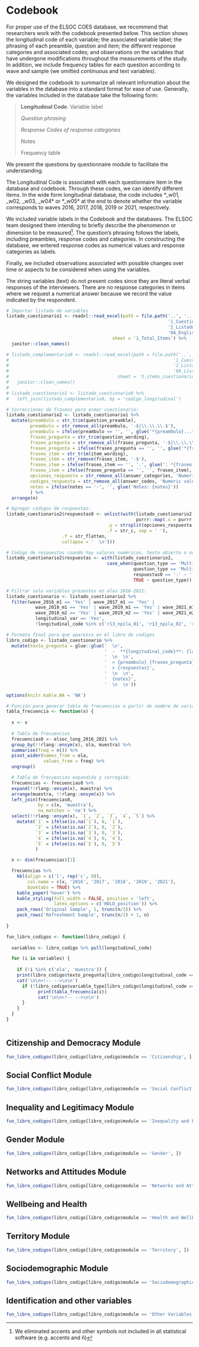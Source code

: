 \newpage

# Codebook {#libro-codigos}

For proper use of the ELSOC COES database, we recommend that researchers work with the codebook presented below. This section shows the longitudinal code of each variable; the associated variable label; the phrasing of each preamble, question and item; the different response categories and associated codes; and observations on the variables that have undergone modifications throughout the measurements of the study. In addition, we include frequency tables for each question according to wave and sample (we omitted continuous and text variables).

We designed the codebook to summarize all relevant information about the variables in the database into a standard format for ease of use. Generally, the variables included in the database take the following form:

> **Longitudinal Code**. Variable label
>
> *Question phrasing*
> 
> *Response Codes of response categories*
> 
> Notes
>
> Frequency table

We present the questions by questionnaire module to facilitate the understanding.

The Longitudinal Code is associated with each questionnaire item in the database and codebook. Through these codes, we can identify different items. In the wide form longitudinal database, the code includes *_w01*, *_w02*, *_w03*, *_w04* or *_w05* at the end to denote whether the variable corresponds to waves 2016, 2017, 2018, 2019 or 2021, respectively.

We included variable labels in the Codebook and the databases. The ELSOC team designed them intending to briefly describe the phenomenon or dimension to be measured^[We eliminated accents and other symbols not included in all statistical software (e.g. accents and ñ)]. The question's phrasing follows the labels, including preambles, response codes and categories. In constructing the database, we entered response codes as numerical values and response categories as labels.

Finally, we included observations associated with possible changes over time or aspects to be considered when using the variables.

The string variables (text) do not present codes since they are literal verbal responses of the interviewers. There are no response categories in items where we request a numerical answer because we record the value indicated by the respondent.

```r

# Importar listado de variables
listado_cuestionario1 <- readxl::read_excel(path = file.path('..', '..', '..', '..',
                                                             '1_Cuestionario_y_Listado_Variables',
                                                             '2_Listado_de_variables_definitivo',
                                                             '0A_English_List_Variables_ELSOC_v2022.xlsx'),
                                        sheet = '1_Total_Items') %>% 
  janitor::clean_names()

# listado_complementario0 <- readxl::read_excel(path = file.path('..', '..', '..', '..',
#                                                              '1_Cuestionario_y_Listado_Variables',
#                                                              '2_Listado_de_variables_definitivo',
#                                                              '0A_Listado_Variables_Global_ELSOC_v2022.xlsx'),
#                                         sheet = '3_items_cuestionario') %>% 
#   janitor::clean_names()
# 
# listado_cuestionario1 <- listado_cuestionario0 %>% 
#   left_join(listado_complementario0, by = 'codigo_longitudinal')

```

```r
# Correcciones de fraseos para armar cuestionario:
listado_cuestionario2 <- listado_cuestionario1 %>% 
  mutate(preambulo = str_trim(question_preamble),
         preambulo = str_remove_all(preambulo, '-$|\\.\\.\\.$'), 
         preambulo = ifelse(preambulo == '', '', glue('*{preambulo}...*')),
         fraseo_pregunta = str_trim(question_wording),
         fraseo_pregunta = str_remove_all(fraseo_pregunta, '-$|\\.\\.\\.$|:$|\\.$'),
         fraseo_pregunta = ifelse(fraseo_pregunta == '', '', glue('*{fraseo_pregunta}*')),
         fraseo_item = str_trim(item_wording),
         fraseo_item = str_remove(fraseo_item, '-$'),
         fraseo_item = ifelse(fraseo_item == '', '.', glue(': *{fraseo_item}*.')),
         fraseo_item = ifelse(fraseo_pregunta == '', '', fraseo_item),
         opciones_respuesta = str_remove_all(answer_categories, 'Numeric value$|\\|Numeric value$'),
         codigos_respuesta = str_remove_all(answer_codes, 'Numeric value$|\\|Numeric value$'),
         notes = ifelse(notes == '-', '', glue('Notes: {notes}'))
         ) %>% 
  arrange(n)

# Agregar códigos de respuestas:
listado_cuestionario2$respuestas0 <- unlist(with(listado_cuestionario2, 
                                                 purrr::map(.x = purrr::map2(.x = strsplit(codigos_respuesta, '\\|'), 
                                      .y = strsplit(opciones_respuesta, '\\|'),  
                                      .f = str_c, sep = ' '),
                     .f = str_flatten,
                     collapse = '  \n')))

# Código de respuestas cuando hay valores numéricos, texto abierto o no hay respuestas (variable creada)
listado_cuestionario2$respuestas <- with(listado_cuestionario2, 
                                      case_when(question_type == 'Multiple choice question (closed response)' & levels != '-' ~ respuestas0,
                                                question_type == 'Multiple choice question (closed response)' & levels == '-' ~ '',
                                                respuestas0 == '-' ~ '',
                                                TRUE ~ question_type))

# Filtrar solo variables presentes en olas 2016-2021:
listado_cuestionario <- listado_cuestionario2 %>% 
  filter(wave_2016_m1 == 'Yes' | wave_2017_m1 == 'Yes' |
           wave_2018_m1 == 'Yes' | wave_2019_m1 == 'Yes' | wave_2021_m1 == 'Yes' |
           wave_2018_m2 == 'Yes' | wave_2019_m2 == 'Yes' | wave_2021_m2 == 'Yes' | 
           longitudinal_var == 'Yes',
           !longitudinal_code %in% c('r13_npila_01', 'r13_npila_02', 'r13_npila_03', 'r13_npila_04', 'r13_npila_05'))


```

```r
# Formato final para que aparezca en el libro de codigos
libro_codigo <- listado_cuestionario %>% 
  mutate(texto_pregunta = glue::glue('  \n', 
                                     '  -  **{longitudinal_code}**: {label}',
                                     '  \n  \n',
                                     '  > {preambulo} {fraseo_pregunta}{fraseo_item}  \n  \n',
                                     '  > {respuestas}',
                                     '  \n  \n',
                                     '  {notes}',
                                     '  \n  \n'))

```

```r

options(knitr.kable.NA = 'NA')

# Función para generar tabla de frecuencias a partir de nombre de variable:
tabla_frecuencia <- function(x) {
  
  x <- x
  
  # Tabla de frecuencias
  frecuencias0 <- elsoc_long_2016_2021 %>%
  group_by(!!rlang::ensym(x), ola, muestra) %>% 
  summarise(freq = n()) %>% 
  pivot_wider(names_from = ola, 
              values_from = freq) %>%
  ungroup()

  # Tabla de frecuencias expandida y corregida:
  frecuencias <- frecuencias0 %>% 
  expand(!!rlang::ensym(x), muestra) %>% 
  arrange(muestra, !!rlang::ensym(x)) %>%
  left_join(frecuencias0, 
            by = c(x, 'muestra'), 
            na_matches = 'na') %>% 
  select(!!rlang::ensym(x), `1`, `2`, `3`, `4`, `5`) %>% 
    mutate(`1` = ifelse(is.na(`1`), 0, `1`),
           `2` = ifelse(is.na(`2`), 0, `2`),
           `3` = ifelse(is.na(`3`), 0, `3`),
           `4` = ifelse(is.na(`4`), 0, `4`),
           `5` = ifelse(is.na(`5`), 0, `5`)
           )

  n <- dim(frecuencias)[1]

  frecuencias %>%
    kbl(align = c('l', rep('c', 9)),
        col.name = c(x, '2016', '2017', '2018', '2019', '2021'),
        booktabs = TRUE) %>%
    kable_paper('hover') %>% 
    kable_styling(full_width = FALSE, position = 'left',
                  latex_options = c('HOLD_position')) %>% 
    pack_rows('Original Sample', 1, trunc(n/2)) %>% 
    pack_rows('Refreshment Sample', trunc(n/2) + 1, n)
  
}

fun_libro_codigos <- function(libro_codigo) {
  
  variables <- libro_codigo %>% pull(longitudinal_code)

  for (i in variables) {
  
    if (!i %in% c('ola', 'muestra')) {
    print(libro_codigo$texto_pregunta[libro_codigo$longitudinal_code == i])
    cat('\n\n<!-- -->\n\n')
      if (!libro_codigo$variable_type[libro_codigo$longitudinal_code == i] %in% c('Numeric', 'String')) {
            print(tabla_frecuencia(i))
            cat('\n\n<!-- -->\n\n')
      }
    }
  }
}



```

## Citizenship and Democracy Module

```r

fun_libro_codigos(libro_codigo[libro_codigo$module == 'Citizenship', ])

```

## Social Conflict Module

```r

fun_libro_codigos(libro_codigo[libro_codigo$module == 'Social Conflict', ])

```

## Inequality and Legitimacy Module

```r

fun_libro_codigos(libro_codigo[libro_codigo$module == 'Inequality and Legitimacy', ])

```

## Gender Module

```r

fun_libro_codigos(libro_codigo[libro_codigo$module == 'Gender', ])

```

## Networks and Attitudes Module

```r

fun_libro_codigos(libro_codigo[libro_codigo$module == 'Networks and Attitudes', ])

```

## Wellbeing and Health

```r

fun_libro_codigos(libro_codigo[libro_codigo$module == 'Health and Wellbeing', ])

```

## Territory Module

```r

fun_libro_codigos(libro_codigo[libro_codigo$module == 'Territory', ])

```

## Sociodemographic Module

```r

fun_libro_codigos(libro_codigo[libro_codigo$module == 'Sociodemographic', ])

```

## Identification and other variables

```r

fun_libro_codigos(libro_codigo[libro_codigo$module == 'Other Variables', ])

```


